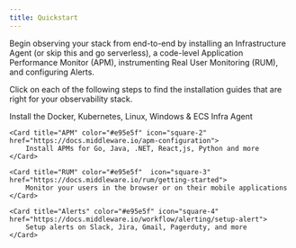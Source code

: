 ```yaml
---
title: Quickstart
---
```


Begin observing your stack from end-to-end by installing an Infrastructure Agent (or skip this and go serverless), a code-level Application Performance Monitor (APM), instrumenting Real User Monitoring (RUM), and configuring Alerts.

Click on each of the following steps to find the installation guides that are right for your observability stack.

<CardGroup cols={2}>
    <Card title="Infra Agent (or Serverless)" color="#e95e5f" icon="square-1" href="https://docs.middleware.io/agent-installation/overview#installing-the-middleware-agent">
        Install the Docker, Kubernetes, Linux, Windows & ECS Infra Agent
    </Card>

    <Card title="APM" color="#e95e5f" icon="square-2" href="https://docs.middleware.io/apm-configuration">
        Install APMs for Go, Java, .NET, React,js, Python and more
    </Card>

    <Card title="RUM" color="#e95e5f"  icon="square-3" href="https://docs.middleware.io/rum/getting-started">
        Monitor your users in the browser or on their mobile applications
    </Card>

    <Card title="Alerts" color="#e95e5f" icon="square-4" href="https://docs.middleware.io/workflow/alerting/setup-alert">
        Setup alerts on Slack, Jira, Gmail, Pagerduty, and more
    </Card>
</CardGroup>



